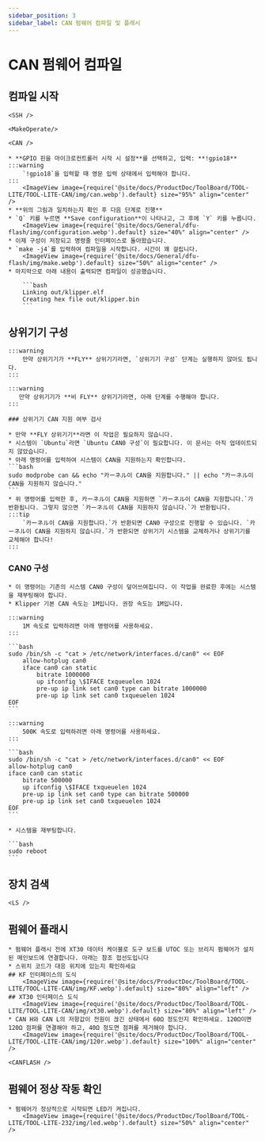 ```yaml
---
sidebar_position: 3
sidebar_label: CAN 펌웨어 컴파일 및 플래시
---
```




# CAN 펌웨어 컴파일

## 컴파일 시작

    <SSH />

    <MakeOperate/>

    <CAN />

    * **GPIO 핀을 마이크로컨트롤러 시작 시 설정**를 선택하고, 입력: **!gpio18**
    :::warning
        `!gpio18`을 입력할 때 영문 입력 상태에서 입력해야 합니다.
    :::
        <ImageView image={require('@site/docs/ProductDoc/ToolBoard/TOOL-LITE/TOOL-LITE-CAN/img/can.webp').default} size="95%" align="center" />
    * **위의 그림과 일치하는지 확인 후 다음 단계로 진행**
    * `Q` 키를 누르면 **Save configuration**이 나타나고, 그 후에 `Y` 키를 누릅니다.
        <ImageView image={require('@site/docs/General/dfu-flash/img/configuration.webp').default} size="40%" align="center" />
    * 이제 구성이 저장되고 명령줄 인터페이스로 돌아왔습니다.
    * `make -j4`를 입력하여 컴파일을 시작합니다. 시간이 꽤 걸립니다.
        <ImageView image={require('@site/docs/General/dfu-flash/img/make.webp').default} size="50%" align="center" />
    * 마지막으로 아래 내용이 출력되면 컴파일이 성공했습니다.

        ```bash
        Linking out/klipper.elf
        Creating hex file out/klipper.bin
        ```

## 상위기기 구성

    :::warning
        만약 상위기기가 **FLY** 상위기기라면, `상위기기 구성` 단계는 실행하지 않아도 됩니다.
    :::

    :::warning
       만약 상위기기가 **비 FLY** 상위기기라면, 아래 단계를 수행해야 합니다.
    :::

    ### 상위기기 CAN 지원 여부 검사

    * 만약 **FLY 상위기기**라면 이 작업은 필요하지 않습니다.
    * 시스템이 `Ubuntu`라면 `Ubuntu CAN0 구성`이 필요합니다. 이 문서는 아직 업데이트되지 않았습니다.
    * 아래 명령어를 입력하여 시스템이 CAN을 지원하는지 확인합니다.
    ```bash
    sudo modprobe can && echo "카ーネル이 CAN을 지원합니다." || echo "카ーネル이 CAN을 지원하지 않습니다."
    ```
    * 위 명령어를 입력한 후, 카ーネル이 CAN을 지원하면 `카ーネル이 CAN을 지원합니다.`가 반환됩니다. 그렇지 않으면 `카ーネル이 CAN을 지원하지 않습니다.`가 반환됩니다.
    :::tip
        `카ーネル이 CAN을 지원합니다.`가 반환되면 CAN0 구성으로 진행할 수 있습니다. `카ーネル이 CAN을 지원하지 않습니다.`가 반환되면 상위기기 시스템을 교체하거나 상위기기를 교체해야 합니다!
    :::

   ### CAN0 구성

    * 이 명령어는 기존의 시스템 CAN0 구성이 덮어쓰여집니다. 이 작업을 완료한 후에는 시스템을 재부팅해야 합니다.
    * Klipper 기본 CAN 속도는 1M입니다. 권장 속도는 1M입니다.

    :::warning
        1M 속도로 입력하려면 아래 명령어를 사용하세요.
    :::

    ```bash
    sudo /bin/sh -c "cat > /etc/network/interfaces.d/can0" << EOF
        allow-hotplug can0
        iface can0 can static
            bitrate 1000000
            up ifconfig \$IFACE txqueuelen 1024
            pre-up ip link set can0 type can bitrate 1000000
            pre-up ip link set can0 txqueuelen 1024
    EOF
    ```

    :::warning
        500K 속도로 입력하려면 아래 명령어를 사용하세요.
    :::

    ```bash
    sudo /bin/sh -c "cat > /etc/network/interfaces.d/can0" << EOF
    allow-hotplug can0
    iface can0 can static
        bitrate 500000
        up ifconfig \$IFACE txqueuelen 1024
        pre-up ip link set can0 type can bitrate 500000
        pre-up ip link set can0 txqueuelen 1024
    EOF
    ```

    * 시스템을 재부팅합니다.

    ```bash
    sudo reboot
    ```

## 장치 검색

    <LS />


## 펌웨어 플래시
    * 펌웨어 플래시 전에 XT30 데이터 케이블로 도구 보드를 UTOC 또는 브리지 펌웨어가 설치된 메인보드에 연결합니다. 아래는 참조 접선도입니다
    * 스위치 코드가 대응 위치에 있는지 확인하세요
    ## KF 인터페이스의 도식
        <ImageView image={require('@site/docs/ProductDoc/ToolBoard/TOOL-LITE/TOOL-LITE-CAN/img/KF.webp').default} size="80%" align="left" />
    ## XT30 인터페이스 도식
        <ImageView image={require('@site/docs/ProductDoc/ToolBoard/TOOL-LITE/TOOL-LITE-CAN/img/xt30.webp').default} size="80%" align="left" />
    * CAN H와 CAN L의 저항값이 전원이 끊긴 상태에서 60Ω 정도인지 확인하세요. 120Ω이면 120Ω 점퍼를 연결해야 하고, 40Ω 정도면 점퍼를 제거해야 합니다.
        <ImageView image={require('@site/docs/ProductDoc/ToolBoard/TOOL-LITE/TOOL-LITE-CAN/img/120r.webp').default} size="100%" align="center" />

    <CANFLASH />

## 펌웨어 정상 작동 확인

    * 펌웨어가 정상적으로 시작되면 LED가 켜집니다.
        <ImageView image={require('@site/docs/ProductDoc/ToolBoard/TOOL-LITE/TOOL-LITE-232/img/led.webp').default} size="50%" align="center" />
